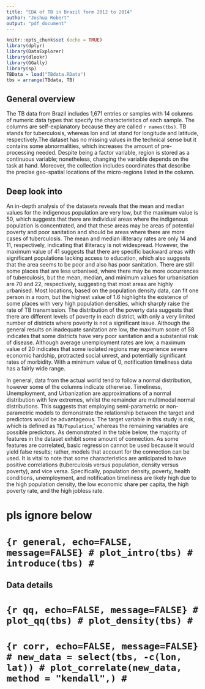 ```yaml
---
title: "EDA of TB in Brazil form 2012 to 2014"
author: "Joshua Robert"
output: "pdf_document"
---
```


```r
knitr::opts_chunk$set (echo = TRUE)
library(dplyr)
library(DataExplorer)
library(dlookr)
library(GGally)
library(sp)
TBData = load("TBdata.RData")
tbs = arrange(TBdata, TB)
```
## General overview
The TB data from Brazil includes 1,671 entries or samples with 14 columns of numeric data types that specify the characteristics of each sample. The columns are self-explanatory because they are called `r names(tbs)`. TB stands for tuberculosis, whereas lon and lat stand for longitude and latitude, respectively.The dataset has no missing values in the technical sense but it contains some abnormalities, which increases the amount of pre-processing needed. Despite being a factor variable, region is stored as a continuous variable; nonetheless, changing the variable depends on the task at hand. Moreover, the collection includes coordinates that describe the precise geo-spatial locations of the micro-regions listed in the column.

## Deep look into

An in-depth analysis of the datasets reveals that the mean and median values for the indigenous population are very low, but the maximum value is 50, which suggests that there are individual areas where the indigenous population is concentrated, and that these areas may be areas of potential poverty and poor sanitation and should be areas where there are more cases of tuberculosis. The mean and median illiteracy rates are only 14 and 11, respectively, indicating that illiteracy is not widespread. However, the maximum value of 41 suggests that there are specific backward areas with significant populations lacking access to education, which also suggests that the area seems to be poor and also has poor sanitation. There are still some places that are less urbanised, where there may be more occurrences of tuberculosis, but the mean, median, and minimum values for urbanisation are 70 and 22, respectively, suggesting that most areas are highly urbanised. Most locations, based on the population density data, can fit one person in a room, but the highest value of 1.6 highlights the existence of some places with very high population densities, which sharply raise the rate of TB transmission. The distribution of the poverty data suggests that there are different levels of poverty in each district, with only a very limited number of districts where poverty is not a significant issue. Although the general results on inadequate sanitation are low, the maximum score of 58 indicates that some districts have very poor sanitation and a substantial risk of disease. Although average unemployment rates are low, a maximum value of 20 indicates that some isolated regions may experience severe economic hardship, protracted social unrest, and potentially significant rates of morbidity. With a minimum value of 0, notification timeliness data has a fairly wide range.

In general, data from the actual world tend to follow a normal distribution, however some of the columns indicate otherwise. Timeliness, Unemployment, and Urbanization are approximations of a normal distribution with few extremes, whilst the remainder are multimodal normal distributions. This suggests that employing semi-parametric or non-parametric models to demonstrate the relationship between the target and predictors would be advantageous. The target variable in this study is risk, which is defined as `TB/Population`,' whereas the remaining variables are possible predictors. As demonstrated in the table below, the majority of features in the dataset exhibit some amount of connection. As some features are correlated, basic regression cannot be used because it would yield false results; rather, models that account for the connection can be used. It is vital to note that some characteristics are anticipated to have positive correlations (tuberculosis versus population, density versus poverty), and vice versa. Specifically, population density, poverty, health conditions, unemployment, and notification timeliness are likely high due to the high population density, the low economic share per capita, the high poverty rate, and the high jobless rate.


# pls ignore below
# ```{r general, echo=FALSE, message=FALSE}
# plot_intro(tbs)
# introduce(tbs)
# ```

## Data details






# ```{r qq, echo=FALSE, message=FALSE}
# plot_qq(tbs)
# plot_density(tbs)
# ```



# ```{r corr, echo=FALSE, message=FALSE}
# new_data = select(tbs, -c(lon, lat))
# plot_correlate(new_data, method = "kendall",)
# ```


